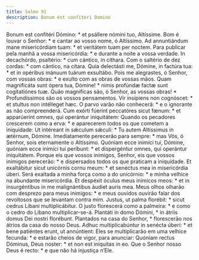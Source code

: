 ```yaml
---
title: Salmo 91
description: Bonum est confiteri Domino
---
```


<div class="side-by-side not-content">
  <span class="text-justify">
    Bonum est confitéri Dómino: * et psállere nómini tuo, Altíssime.
  </span>
  <span class="text-justify">
    Bom é louvar o Senhor: * e cantar ao vosso nome, ó Altíssimo.
  </span>
  <span class="text-justify">
    Ad annuntiándum mane misericórdiam tuam: * et veritátem tuam per noctem.
  </span>
  <span class="text-justify">
    Para publicar pela manhã a vossa misericórdia: * e durante a noite a vossa
    verdade.
  </span>
  <span class="text-justify">
    In decachórdo, psaltério: * cum cántico, in cíthara.
  </span>
  <span class="text-justify">
    Com o saltério de dez cordas: * com cântico, na cítara.
  </span>
  <span class="text-justify">
    Quia delectásti me, Dómine, in factúra tua: * et in opéribus mánuum tuárum
    exsultábo.
  </span>
  <span class="text-justify">
    Pois me alegrastes, ó Senhor, com vossas obras: * e exulto com as obras de
    vossas mãos.
  </span>
  <span class="text-justify">
    Quam magnificáta sunt ópera tua, Dómine! * nimis profúndæ factæ sunt
    cogitatiónes tuæ.
  </span>
  <span class="text-justify">
    Quão magníficas são, ó Senhor, as vossas obras! * Profundíssimos são os
    vossos pensamentos.
  </span>
  <span class="text-justify">
    Vir insípiens non cognóscet: * et stultus non intélleget hæc.
  </span>
  <span class="text-justify">
    O parvo varão não conhecerá: * e o ignorante as não compreenderá.
  </span>
  <span class="text-justify">
    Cum exórti fúerint peccatóres sicut fænum: * et apparúerint omnes, qui
    operántur iniquitátem:
  </span>
  <span class="text-justify">
    Quando os pecadores crescerem como a erva: * e aparecerem todos os que
    cometem a iniquidade:
  </span>
  <span class="text-justify">
    Ut intéreant in sǽculum sǽculi: * Tu autem Altíssimus in ætérnum, Dómine.
  </span>
  <span class="text-justify">
    Imediatamente perecerão para sempre: * mas Vós, ó Senhor, sois eternamente o
    Altíssimo.
  </span>
  <span class="text-justify">
    Quóniam ecce inimíci tui, Dómine, quóniam ecce inimíci tui períbunt: * et
    dispergéntur omnes, qui operántur iniquitátem.
  </span>
  <span class="text-justify">
    Porque eis que vossos inimigos, Senhor, eis que vossos inimigos perecerão: *
    e dispersados todos os que praticam a iniquidade.
  </span>
  <span class="text-justify">
    Et exaltábitur sicut unicórnis cornu meum: * et senéctus mea in misericórdia
    úberi.
  </span>
  <span class="text-justify">
    Será exaltada a minha força como a do unicórnio: * e minha velhice na
    abundante misericórdia.
  </span>
  <span class="text-justify">
    Et despéxit óculus meus inimícos meos: * et in insurgéntibus in me
    malignántibus áudiet auris mea.
  </span>
  <span class="text-justify">
    Meus olhos olharão com desprezo para meus inimigos: * e meus ouvidos ouvirão
    falar dos revoltosos que se levantam contra mim.
  </span>
  <span class="text-justify">
    Justus, ut palma florébit: * sicut cedrus Líbani multiplicábitur.
  </span>
  <span class="text-justify">
    O justo florescerá como a palmeira: * e como o cedro do Líbano
    multiplicar-se-á.
  </span>
  <span class="text-justify">
    Plantáti in domo Dómini, * in átriis domus Dei nostri florébunt.
  </span>
  <span class="text-justify">
    Plantados na casa do Senhor, * florescerão nos átrios da casa do nosso Deus.
  </span>
  <span class="text-justify">
    Adhuc multiplicabúntur in senécta úberi: * et bene patiéntes erunt, ut
    annúntient:
  </span>
  <span class="text-justify">
    Eles se multiplicarão em uma velhice fecunda: * e estarão cheios de vigor,
    para anunciar:
  </span>
  <span class="text-justify">
    Quóniam rectus Dóminus, Deus noster: * et non est iníquitas in eo.
  </span>
  <span class="text-justify">
    Que o Senhor nosso Deus é recto: * e que não há injustiça n’Ele.
  </span>
</div>
